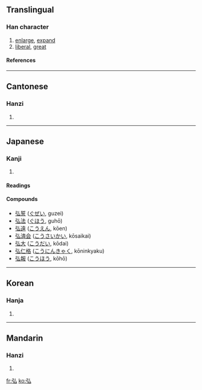 ==Translingual==
===Han character===
{{Han char|rn=57|rad=弓|as=02|sn=5|four=1223<sub>0</sub>|canj=弓戈 (NI), X弓戈 (XNI)}}
# [[enlarge]], [[expand]]
# [[liberal]], [[great]]
====References====
{{Han ref|kx=0356.170|dkj=09709|dj=0673.020|hdz=20990.150|uh=5F18|ud=24344|bh=A5B0|bd=42416}}
----
==Cantonese==
===Hanzi===
{{yue-hanzi|jyut=|y=wang4}}
# {{defn|Cantonese}}
----
==Japanese==
===Kanji===
{{ja-kanji|grade=|rs=弓02}}
# {{defn|Japanese}} 
====Readings====
{{ja-readings|on=[[こう]] (kō), [[ぐ]] (gu)|kun=[[ひろい]] (hiroi), [[ひろめる]] (hiromeru)}}
====Compounds====
*[[弘誓]] ([[ぐぜい]], guzei)
*[[弘法]] ([[ぐほう]], guhō)
*[[弘遠]] ([[こうえん]], kōen)
*[[弘済会]] ([[こうさいかい]], kōsaikai)
*[[弘大]] ([[こうだい]], kōdai)
*[[弘仁格]] ([[こうにんきゃく]], kōninkyaku)
*[[弘報]] ([[こうほう]], kōhō)
----
==Korean==
===Hanja===
{{ko-hanja|hangeul=홍|eumhun=|rv=hong|mr=hong|y=hong}}
# {{defn|Korean}}
----
==Mandarin==
===Hanzi===
{{cmn-hanzi|pin=[[hóng]] ([[hong2]])|wg=hung<sup>2</sup>}}
# {{defn|Mandarin}}

[[fr:弘]]
[[ko:弘]]